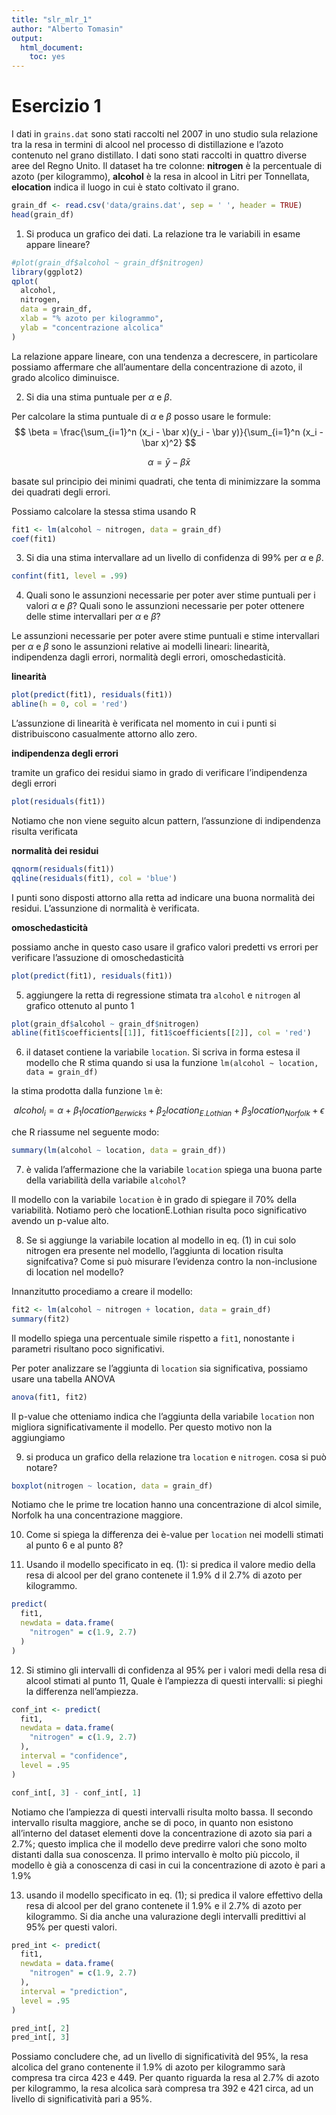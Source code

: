 ```yaml
---
title: "slr_mlr_1"
author: "Alberto Tomasin"
output: 
  html_document: 
    toc: yes
---
```

# Esercizio 1

I dati in `grains.dat` sono stati raccolti nel 2007 in uno studio sula relazione tra la resa in termini di alcool nel processo di distillazione e l'azoto contenuto nel grano distillato. I dati sono stati raccolti in quattro diverse aree del Regno Unito. Il dataset ha tre colonne: **nitrogen** è la percentuale di azoto (per kilogrammo), **alcohol** è la resa in alcool in Litri per Tonnellata, **elocation** indica il luogo in cui è stato coltivato il grano.

```r
grain_df <- read.csv('data/grains.dat', sep = ' ', header = TRUE)
head(grain_df)
```



1. Si produca un grafico dei dati. La relazione tra le variabili in esame appare lineare?

```r
#plot(grain_df$alcohol ~ grain_df$nitrogen)
library(ggplot2)
qplot(
  alcohol,
  nitrogen,
  data = grain_df,
  xlab = "% azoto per kilogrammo",
  ylab = "concentrazione alcolica"
)
```

La relazione appare lineare, con una tendenza a decrescere, in particolare possiamo affermare che all'aumentare della concentrazione di azoto, il grado alcolico diminuisce.


2. Si dia una stima puntuale per $\alpha$ e $\beta$.

Per calcolare la stima puntuale di $\alpha$ e $\beta$ posso usare le formule:
$$
\beta = \frac{\sum_{i=1}^n (x_i - \bar x)(y_i - \bar y)}{\sum_{i=1}^n (x_i - \bar x)^2}
$$

$$
\alpha = \bar y -\beta \bar x
$$

basate sul principio dei minimi quadrati, che tenta di minimizzare la somma dei quadrati degli errori.

Possiamo calcolare la stessa stima usando R

```r
fit1 <- lm(alcohol ~ nitrogen, data = grain_df)
coef(fit1)
```

3. Si dia una stima intervallare ad un livello di confidenza di 99% per $\alpha$ e $\beta$.

```r
confint(fit1, level = .99)
```

4. Quali sono le assunzioni necessarie per poter aver stime puntuali per i valori $\alpha$ e $\beta$? Quali sono le assunzioni necessarie per poter ottenere delle stime intervallari per $\alpha$ e $\beta$?

Le assunzioni necessarie per poter avere stime puntuali e stime intervallari per $\alpha$ e $\beta$ sono le assunzioni relative ai modelli lineari: linearità, indipendenza dagli errori, normalità degli errori, omoschedasticità.

**linearità**
```r
plot(predict(fit1), residuals(fit1))
abline(h = 0, col = 'red')
```

L'assunzione di linearità è verificata nel momento in cui i punti si distribuiscono casualmente attorno allo zero.

**indipendenza degli errori**

tramite un grafico dei residui siamo in grado di verificare l'indipendenza degli errori
```r
plot(residuals(fit1))
```

Notiamo che non viene seguito alcun pattern, l'assunzione di indipendenza risulta verificata

**normalità dei residui**
```r
qqnorm(residuals(fit1))
qqline(residuals(fit1), col = 'blue')
```

I punti sono disposti attorno alla retta ad indicare una buona normalità dei residui. L'assunzione di normalità è verificata.

**omoschedasticità**

possiamo anche in questo caso usare il grafico valori predetti vs errori per verificare l'assuzione di omoschedasticità
```r
plot(predict(fit1), residuals(fit1))
```

5. aggiungere la retta di regressione stimata tra `alcohol` e `nitrogen` al grafico ottenuto al punto 1
```r
plot(grain_df$alcohol ~ grain_df$nitrogen)
abline(fit1$coefficients[[1]], fit1$coefficients[[2]], col = 'red')
```

6. il dataset contiene la variabile `location`. Si scriva in forma estesa il modello che R stima quando si usa la funzione `lm(alcohol ~ location, data = grain_df)`

la stima prodotta dalla funzione `lm` è:

$$
alcohol_i = \alpha + \beta_1 location_{Berwicks} + \beta_2 location_{E.Lothian} + \beta_3 location_{Norfolk} + \epsilon
$$

che R riassume nel seguente modo:


```r
summary(lm(alcohol ~ location, data = grain_df))
```


7. è valida l'affermazione che la variabile `location` spiega una buona parte della variabilità della variabile `alcohol`?

Il modello con la variabile `location` è in grado di spiegare il 70% della variabilità. Notiamo però che locationE.Lothian risulta poco significativo avendo un p-value alto.

8. Se si aggiunge la variabile location al modello in eq. (1) in cui solo nitrogen era presente nel modello, l'aggiunta di location risulta signifcativa? Come si può misurare l'evidenza contro la non-inclusione di location nel modello?

Innanzitutto procediamo a creare il modello:

```r
fit2 <- lm(alcohol ~ nitrogen + location, data = grain_df)
summary(fit2)
```

Il modello spiega una percentuale simile rispetto a `fit1`, nonostante i parametri risultano poco significativi.

Per poter analizzare se l'aggiunta di `location` sia significativa, possiamo usare una tabella ANOVA

```r
anova(fit1, fit2)
```

Il p-value che otteniamo indica che l'aggiunta della variabile `location` non migliora significativamente il modello. Per questo motivo non la aggiungiamo

9. si produca un grafico della relazione tra `location` e `nitrogen`. cosa si può notare?

```r
boxplot(nitrogen ~ location, data = grain_df)
```

Notiamo che le prime tre location hanno una concentrazione di alcol simile, Norfolk ha una concentrazione maggiore.

10. Come si spiega la differenza dei è-value per `location` nei modelli stimati al punto 6 e al punto 8?

11. Usando il modello specificato in eq. (1): si predica il valore medio della resa di alcool per del grano contenete il 1.9% d il 2.7% di azoto per kilogrammo.

```r
predict(
  fit1,
  newdata = data.frame(
    "nitrogen" = c(1.9, 2.7)
  )
)
```

12. Si stimino gli intervalli di confidenza al 95% per i valori medi della resa di alcool stimati al punto 11, Quale è l'ampiezza di questi intervalli: si pieghi la differenza nell'ampiezza.

```r
conf_int <- predict(
  fit1,
  newdata = data.frame(
    "nitrogen" = c(1.9, 2.7)
  ),
  interval = "confidence",
  level = .95
)

conf_int[, 3] - conf_int[, 1]
```
Notiamo che l'ampiezza di questi intervalli risulta molto bassa.
Il secondo intervallo risulta maggiore, anche se di poco, in quanto non esistono all'interno del dataset elementi dove la concentrazione di azoto sia pari a 2.7%; questo implica che il modello deve predirre valori che sono molto distanti dalla sua conoscenza.
Il primo intervallo è molto più piccolo, il modello è già a conoscenza di casi in cui la concentrazione di azoto è pari a 1.9%

13. usando il modello specificato in eq. (1); si predica il valore effettivo della resa di alcool per del grano contenete il 1.9% e il 2.7% di azoto per kilogrammo. Si dia anche una valurazione degli intervalli predittivi al 95% per questi valori.

```r
pred_int <- predict(
  fit1,
  newdata = data.frame(
    "nitrogen" = c(1.9, 2.7)
  ),
  interval = "prediction",
  level = .95
)

pred_int[, 2]
pred_int[, 3]
```

Possiamo concludere che, ad un livello di significatività del 95%, la resa alcolica del grano contenente il 1.9% di azoto per kilogrammo sarà compresa tra circa 423 e 449.
Per quanto riguarda la resa al 2.7% di azoto per kilogrammo, la resa alcolica sarà compresa tra 392 e 421 circa, ad un livello di significatività pari a 95%.
